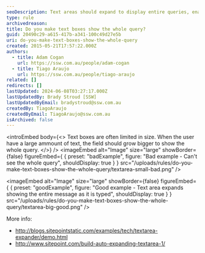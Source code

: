 ```yaml
---
seoDescription: Text areas should expand to display entire queries, enabling users to easily view and edit large amounts of text.
type: rule
archivedreason:
title: Do you make text boxes show the whole query?
guid: 20490c29-a615-417b-a341-100c49d27e5b
uri: do-you-make-text-boxes-show-the-whole-query
created: 2015-05-21T17:57:22.000Z
authors:
  - title: Adam Cogan
    url: https://ssw.com.au/people/adam-cogan
  - title: Tiago Araujo
    url: https://ssw.com.au/people/tiago-araujo
related: []
redirects: []
lastUpdated: 2024-06-08T03:27:17.000Z
lastUpdatedBy: Brady Stroud [SSW]
lastUpdatedByEmail: bradystroud@ssw.com.au
createdBy: TiagoAraujo
createdByEmail: TiagoAraujo@ssw.com.au
isArchived: false
---
```


<introEmbed
  body={<>
Text boxes are often limited in size. When the user have a large ammount of text, the field should grow bigger to show the whole query.
  </>}
/>
<imageEmbed
  alt="Image"
  size="large"
  showBorder={false}
  figureEmbed={ {
    preset: "badExample",
    figure: "Bad example - Can't see the whole query",
    shouldDisplay: true
  } }
  src="/uploads/rules/do-you-make-text-boxes-show-the-whole-query/textarea-small-bad.png"
/>

<imageEmbed
  alt="Image"
  size="large"
  showBorder={false}
  figureEmbed={ {
    preset: "goodExample",
    figure: "Good example - Text area expands showing the entire message as it is typed",
    shouldDisplay: true
  } }
  src="/uploads/rules/do-you-make-text-boxes-show-the-whole-query/textarea-big-good.png"
/>

More info:

- http://blogs.sitepointstatic.com/examples/tech/textarea-expander/demo.html
- http://www.sitepoint.com/build-auto-expanding-textarea-1/
